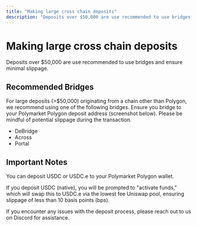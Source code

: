 ```yaml
---
title: "Making large cross chain deposits"
description: "Deposits over $50,000 are use recommended to use bridges and ensure minimal slippage."
---
```


# Making large cross chain deposits
Deposits over $50,000 are use recommended to use bridges and ensure minimal slippage.

Recommended Bridges
-------------------

For large deposits (>$50,000) originating from a chain other than Polygon, we recommend using one of the following bridges. Ensure you bridge to your Polymarket Polygon deposit address (screenshot below). Please be mindful of potential slippage during the transaction.

-   DeBridge
-   Across
-   Portal

Important Notes
---------------

You can deposit USDC or USDC.e to your Polymarket Polygon wallet.

If you deposit USDC (native), you will be prompted to "activate funds," which will swap this to USDC.e via the lowest fee Uniswap pool, ensuring slippage of less than 10 basis points (bps).

If you encounter any issues with the deposit process, please reach out to us on Discord for assistance.